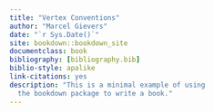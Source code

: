 ```yaml
---
title: "Vertex Conventions"
author: "Marcel Gievers"
date: "`r Sys.Date()`"
site: bookdown::bookdown_site
documentclass: book
bibliography: [bibliography.bib]
biblio-style: apalike
link-citations: yes
description: "This is a minimal example of using
  the bookdown package to write a book."
---
```

